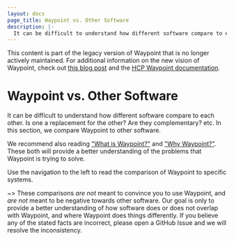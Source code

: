 ```yaml
---
layout: docs
page_title: Waypoint vs. Other Software
description: |-
  It can be difficult to understand how different software compare to each other. Is one a replacement for the other? Are they complementary? etc. In this section, we compare Waypoint to other software.
---
```


<Warning>

This content is part of the legacy version of Waypoint that is no longer actively maintained. For additional information on the new vision of Waypoint, check out [this blog post](https://www.hashicorp.com/blog/a-new-vision-for-hcp-waypoint) and the [HCP Waypoint documentation](/hcp/docs/waypoint).

</Warning>

# Waypoint vs. Other Software

It can be difficult to understand how different software compare to each other.
Is one a replacement for the other? Are they complementary? etc. In this
section, we compare Waypoint to other software.

We recommend also reading ["What is Waypoint?"](/waypoint/docs/intro#what-is-waypoint)
and ["Why Waypoint?"](/waypoint/docs/intro#why-waypoint). These both will provide
a better understanding of the problems that Waypoint is trying to solve.

Use the navigation to the left to read the comparison of Waypoint to specific systems.

~> These comparisons _are not_ meant to convince you to use Waypoint, and
_are not_ meant to be negative towards other software. Our goal is only to
provide a better understanding of how software does or does not overlap with
Waypoint, and where Waypoint does things differently. If you believe any of the
stated facts are incorrect, please open a GitHub Issue and we will resolve the inconsistency.
